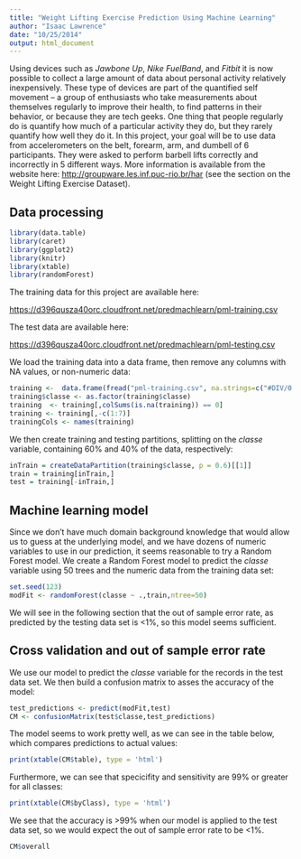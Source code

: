 ```yaml
---
title: "Weight Lifting Exercise Prediction Using Machine Learning"
author: "Isaac Lawrence"
date: "10/25/2014"
output: html_document
---
```


Using devices such as *Jawbone Up*, *Nike FuelBand*, and *Fitbit* it is now possible to collect a large amount of data about personal activity relatively inexpensively. These type of devices are part of the quantified self movement – a group of enthusiasts who take measurements about themselves regularly to improve their health, to find patterns in their behavior, or because they are tech geeks. One thing that people regularly do is quantify how much of a particular activity they do, but they rarely quantify how well they do it. In this project, your goal will be to use data from accelerometers on the belt, forearm, arm, and dumbell of 6 participants. They were asked to perform barbell lifts correctly and incorrectly in 5 different ways. More information is available from the website here: <http://groupware.les.inf.puc-rio.br/har> (see the section on the Weight Lifting Exercise Dataset). 

## Data processing

```r
library(data.table)
library(caret)
library(ggplot2)
library(knitr)
library(xtable)
library(randomForest)
```

The training data for this project are available here: 

<https://d396qusza40orc.cloudfront.net/predmachlearn/pml-training.csv>

The test data are available here: 

<https://d396qusza40orc.cloudfront.net/predmachlearn/pml-testing.csv>


We load the training data into a data frame, then remove any columns with NA values, or non-numeric data:

```r
training <-  data.frame(fread("pml-training.csv", na.strings=c("#DIV/0!", "")))
training$classe <- as.factor(training$classe)
training  <- training[,colSums(is.na(training)) == 0]
training <- training[,-c(1:7)]
trainingCols <- names(training)
```

We then create training and testing partitions, splitting on the *classe* variable, containing 60% and 40% of the data, respectively:

```r
inTrain = createDataPartition(training$classe, p = 0.6)[[1]]
train = training[inTrain,]
test = training[-inTrain,]
```

## Machine learning model

Since we don't have much domain background knowledge that would allow us to guess at the underlying model, and we have dozens of numeric variables to use in our prediction, it seems reasonable to try a Random Forest model.  We create a Random Forest model to predict the *classe* variable using 50 trees and the numeric data from the training data set:

```r
set.seed(123)
modFit <- randomForest(classe ~ .,train,ntree=50)
```

We will see in the following section that the out of sample error rate, as predicted by the testing data set is <1%, so this model seems sufficient.

## Cross validation and out of sample error rate

We use our model to predict the *classe* variable for the records in the test data set.  We then build a confusion matrix to asses the accuracy of the model:

```r
test_predictions <- predict(modFit,test)
CM <- confusionMatrix(test$classe,test_predictions)
```

The model seems to work pretty well, as we can see in the table below, which compares predictions to actual values:

```r
print(xtable(CM$table), type = 'html')
```

Furthermore, we can see that specicifity and sensitivity are 99% or greater for all classes:

```r
print(xtable(CM$byClass), type = 'html')
```

We see that the accuracy is >99% when our model is applied to the test data set, so we would expect the out of sample error rate to be <1%.

```r
CM$overall
```
